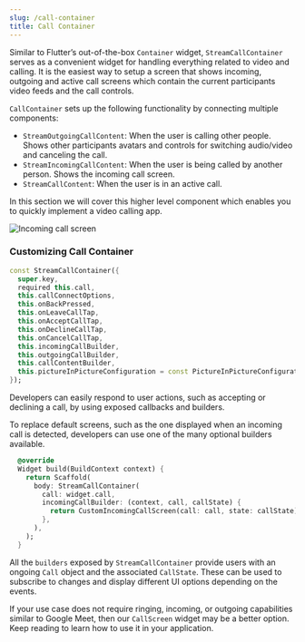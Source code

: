 ```yaml
---
slug: /call-container
title: Call Container
---
```


Similar to Flutter’s out-of-the-box `Container` widget, `StreamCallContainer` serves as a convenient widget for handling everything related to video and calling.
It is the easiest way to setup a screen that shows incoming, outgoing and active call screens which contain the current participants video feeds and the call controls.

`CallContainer` sets up the following functionality by connecting multiple components:

* `StreamOutgoingCallContent`: When the user is calling other people. Shows other participants avatars and controls for switching audio/video and canceling the call.
* `StreamIncomingCallContent`: When the user is being called by another person. Shows the incoming call screen.
* `StreamCallContent`: When the user is in an active call.

In this section we will cover this higher level component which enables you to quickly implement a video calling app.

![Incoming call screen](../assets/ui_component_assets/incoming_call_screen.png)

### Customizing Call Container

```dart
const StreamCallContainer({
  super.key,
  required this.call,
  this.callConnectOptions,
  this.onBackPressed,
  this.onLeaveCallTap,
  this.onAcceptCallTap,
  this.onDeclineCallTap,
  this.onCancelCallTap,
  this.incomingCallBuilder,
  this.outgoingCallBuilder,
  this.callContentBuilder,
  this.pictureInPictureConfiguration = const PictureInPictureConfiguration(),
});
```

Developers can easily respond to user actions, such as accepting or declining a call, by using exposed callbacks and builders.

To replace default screens, such as the one displayed when an incoming call is detected, developers can use one of the many optional builders available.

```dart
  @override
  Widget build(BuildContext context) {
    return Scaffold(
      body: StreamCallContainer(
        call: widget.call,
        incomingCallBuilder: (context, call, callState) {
          return CustomIncomingCallScreen(call: call, state: callState);
        },
      ),
    );
  }
```

All the `builders` exposed by `StreamCallContainer` provide users with an ongoing `Call` object and the associated `CallState`. These can be used to subscribe to changes and display different UI options depending on the events.

If your use case does not require ringing, incoming, or outgoing capabilities similar to Google Meet, then our `CallScreen` widget may be a better option. Keep reading to learn how to use it in your application.
